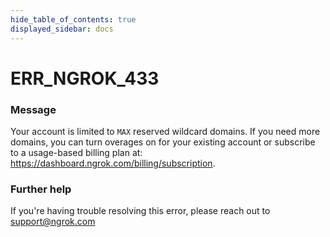 ```yaml
---
hide_table_of_contents: true
displayed_sidebar: docs
---
```



# ERR_NGROK_433

### Message
Your account is limited to `MAX` reserved wildcard domains. If you need more domains, you can turn overages on for your existing account or subscribe to a usage-based billing plan at: https://dashboard.ngrok.com/billing/subscription.

<ErrorDetails error='err_ngrok_433' />


### Further help
If you're having trouble resolving this error, please reach out to [support@ngrok.com](mailto:support@ngrok.com?subject=Help%20with%20ERR_NGROK_433)

